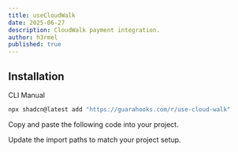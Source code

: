 ```yaml
---
title: useCloudWalk
date: 2025-06-27
description: CloudWalk payment integration.
author: h3rmel
published: true
---
```


<HookPreview name="use-cloud-walk-demo" />

## Installation

<Tabs defaultValue="cli">

<TabsList>
  <TabsTrigger value="cli">CLI</TabsTrigger>
  <TabsTrigger value="manual">Manual</TabsTrigger>
</TabsList>
<TabsContent value="cli">

```bash
npx shadcn@latest add "https://guarahooks.com/r/use-cloud-walk"
```

</TabsContent>
<TabsContent value="manual">

<Steps>

<Step>Copy and paste the following code into your project.</Step>

<HookSource name="use-cloud-walk" />

<Step>Update the import paths to match your project setup.</Step>

</Steps>

</TabsContent>

</Tabs>
